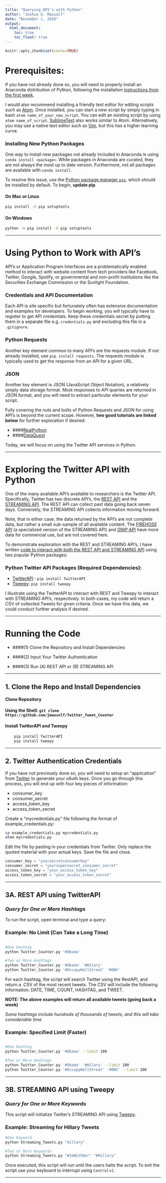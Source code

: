 ```yaml
---
title: "Querying API's with Python"
author: "Joshua G. Mausolf"
date: "November 1, 2016"
output:
  html_document:
    toc: true
    toc_float: true
---
```


```r
knitr::opts_chunk$set(cache=TRUE)
```

# Prerequisites:

If you have not already done so, you will need to properly install an Anaconda distribution of Python, following the installation [instructions from the first week](https://uc-cfss.github.io/setup00.html).

I would also recommend installing a friendly text editor for editing scripts such as [Atom](https://atom.io). Once installed, you can start a new script by simply typing in bash `atom name_of_your_new_script`. You can edit an existing script by using `atom name_of_script`. [SublimeText](https://www.sublimetext.com) also works similar to Atom. Alternatively, you may use a native text editor such as [Vim](https://www.linux.com/learn/vim-101-beginners-guide-vim), but this has a higher learning curve.

### Installing New Python Packages

One way to install new packages not already included in Anaconda is using `conda install <package>`. While packages in Anaconda are curated, they are not always the most up to date version. Furthermore, not all packages are available with `conda install`. 

To resolve this issue, use the [Python package manager `pip`](https://packaging.python.org/installing/), which should be installed by default. To begin, **update pip**. 

#### On Mac or Linux

```bash
pip install -U pip setuptools
```

#### On Windows

```bash
python -m pip install -U pip setuptools
```
---

# Using Python to Work with API's

API's or Application Program Interfaces are a problematically enabled method to interact with website content from tech providers like Facebook, Twitter, Google, Spotify, or governmental and non-profit institutions like the Securities Exchange Commission or the Sunlight Foundation.


### Credentials and API Documentation

Each API is site specific but fortunately often has extensive documentation and examples for developers. To begin working, you will typically have to register to get API credentials. Keep these credentials secret by putting them in a separate file e.g. `credentials.py` and excluding this file in a `.gitignore`. 


### Python Requests

Another key element common to many API's are the requests module. If not already installed, use
`pip install requests`. The requests module is typically used to get the response from an API for a given URL.

### JSON

Another key element is JSON (JavaScript Object Notation), a relatively simply data storage format. Most responses to API queries are returned in JSON format, and you will need to extract particular elements for your script.

Fully covering the nuts and bolts of Python Requests and JSON for using API's is beyond the current scope. However, **two good tutorials are linked below** for further exploration if desired:

* ####[RealPython](https://realpython.com/blog/python/api-integration-in-python)
* ####[DataQuest](https://www.dataquest.io/blog/python-api-tutorial/)

Today, we will focus on using the Twitter API services in Python.

---

# Exploring the Twitter API with Python

One of the many available API's available to researchers is the Twitter API. Specifically, Twitter has two discrete API's, the [REST API](https://dev.twitter.com/rest/public) and the [STREAMING API](https://dev.twitter.com/streaming/overview). The REST API can collect past data going back seven days. Conversely, the STREAMING API collects information moving forward. 

Note, that in either case, the data returned by the API's are not complete data, but rather a small sub-sample of all available content. The [FIREHOSE API](https://dev.twitter.com/streaming/firehose) (a specialized version of the STREAMING API) and [GNIP API](http://support.gnip.com/apis/) have more data for commercial use, but are not covered here.

To demonstrate exploration with the REST and STREAMING API's, I have written [code to interact with both the REST API and STREAMING API](https://github.com/jmausolf/Twitter_Tweet_Counter) using two popular Python packages:

### Python Twitter API Packages (Required Dependencies):

* [TwitterAPI](https://github.com/geduldig/TwitterAPI) : `pip install TwitterAPI` 
* [Tweepy](http://tweepy.readthedocs.io/en/v3.5.0/): `pip install tweepy` 


I illustrate using the TwitterAPI to interact with REST and Tweepy to interact with STREAMING API's, respectively. In both cases, my code will return a CSV of collected Tweets for given criteria. Once we have this data, we could conduct further analysis if desired.

---

# Running the Code

* ####(1) Clone the Repository and Install Dependencies

* ####(2) Input Your Twitter Authentication

* ####(3) Run (A) REST API or (B) STREAMING API

---

## 1. Clone the Repo and Install Dependencies

#### Clone Repository

**Using the Shell: `git clone https://github.com/jmausolf/Twitter_Tweet_Counter`**

#### Install TwitterAPI and Tweepy

```bash
    pip install TwitterAPI 
    pip install tweepy
```

---

## 2. Twitter Authentication Credentials

If you have not previously done so, you will need to setup an "application" from [Twitter](https://apps.twitter.com) to generate your oAuth keys. Once you go through this process, you will end up with four key pieces of information:

* consumer_key
* consumer_secret
* access_token_key
* access_token_secret

Create a "mycredentials.py" file following the format of example_credentials.py:

```bash
cp example_credentials.py mycredentials.py
atom mycredentials.py
```

Edit the file by pasting in your credentials from Twitter. Only replace the quoted material with your actual keys. Save the file and close.

```python
consumer_key = "yoursecretconsumerkey"
consumer_secret = "yoursupersecret_consumer_secret"
access_token_key = "your_access_token_key"
access_token_secret = "your_access_token_secret"
```

---

## 3A. REST API using TwitterAPI
### *Query for One or More Hashtags*

To run the script, open terminal and type a query:

### Example: No Limit (Can Take a Long Time)

```Bash

#One Hashtag
python Twitter_Counter.py '#Obama'

#Two or More Hashtags
python Twitter_Counter.py '#Obama' '#Hilary'
python Twitter_Counter.py '#OccupyWallStreet' '#OWS'

```

For each hashtag, the script will search Twitter using the RestAPI, and return a .CSV of the most recent tweets. The CSV will include the following information: DATE, TIME, COUNT, HASHTAG, and TWEET.

**NOTE: The above examples will return all available tweets (going back a week)**

*Some hashtags include hundreds of thousands of tweets, and this will take considerable time*

### Example: Specified Limit (Faster)

```Bash

#One Hashtag
python Twitter_Counter.py '#Obama' --limit 100

#Two or More Hashtags
python Twitter_Counter.py '#Obama' '#Hilary' --limit 100
python Twitter_Counter.py '#OccupyWallStreet' '#OWS' --limit 100

```
---

## 3B. STREAMING API using Tweepy
### *Query for One or More Keywords*

This script will initialize Twitter's STREAMING API using [Tweepy](http://tweepy.readthedocs.io/en/v3.5.0/).

### Example: Streaming for Hillary Tweets

```Bash
#One Keyword
python Streaming_Tweets.py "Hillary"

#Two or More Keywords
python Streaming_Tweets.py "#ImWithHer" "#Hillary"
```

Once executed, this script will run until the users halts the script. To exit the script use your keyboard to interrupt using `Control`+`C`.

---

